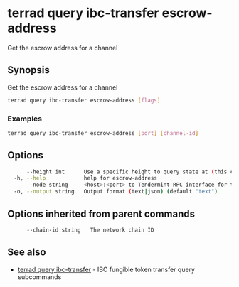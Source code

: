 # terrad query ibc-transfer escrow-address

Get the escrow address for a channel

## Synopsis

Get the escrow address for a channel

```sh Terrad
terrad query ibc-transfer escrow-address [flags]
```

### Examples

```sh Terrad
terrad query ibc-transfer escrow-address [port] [channel-id]
```

## Options

```sh Terrad
      --height int      Use a specific height to query state at (this can error if the node is pruning state)
  -h, --help            help for escrow-address
      --node string     <host>:<port> to Tendermint RPC interface for this chain (default "tcp://localhost:26657")
  -o, --output string   Output format (text|json) (default "text")
```

## Options inherited from parent commands

```sh Terrad
      --chain-id string   The network chain ID
```

## See also

* [terrad query ibc-transfer](terrad_query_ibc-transfer.mdx)	 - IBC fungible token transfer query subcommands


